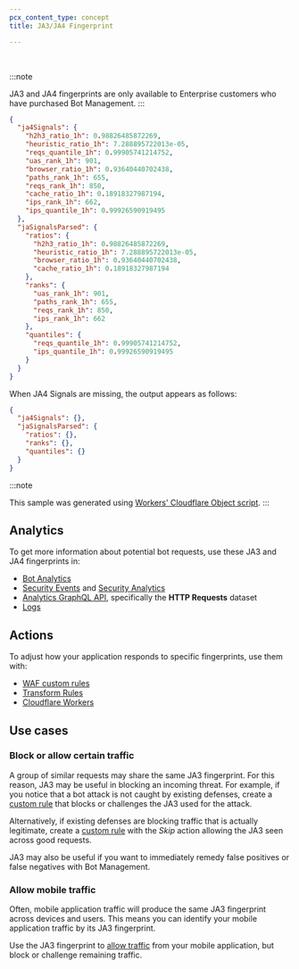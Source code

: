 ```yaml
---
pcx_content_type: concept
title: JA3/JA4 Fingerprint

---
```



<Render file="ja3-fingerprint" /> <br />

<Render file="ja4-fingerprint" />

:::note

JA3 and JA4 fingerprints are only available to Enterprise customers who have purchased Bot Management. 
:::

<Render file="signals-intelligence-and-ja4" />

```json title="Sample output"
{
  "ja4Signals": {
    "h2h3_ratio_1h": 0.98826485872269,
    "heuristic_ratio_1h": 7.288895722013e-05,
    "reqs_quantile_1h": 0.99905741214752,
    "uas_rank_1h": 901,
    "browser_ratio_1h": 0.93640440702438,
    "paths_rank_1h": 655,
    "reqs_rank_1h": 850,
    "cache_ratio_1h": 0.18918327987194,
    "ips_rank_1h": 662,
    "ips_quantile_1h": 0.99926590919495
  },
  "jaSignalsParsed": {
    "ratios": {
      "h2h3_ratio_1h": 0.98826485872269,
      "heuristic_ratio_1h": 7.288895722013e-05,
      "browser_ratio_1h": 0.93640440702438,
      "cache_ratio_1h": 0.18918327987194
    },
    "ranks": {
      "uas_rank_1h": 901,
      "paths_rank_1h": 655,
      "reqs_rank_1h": 850,
      "ips_rank_1h": 662
    },
    "quantiles": {
      "reqs_quantile_1h": 0.99905741214752,
      "ips_quantile_1h": 0.99926590919495
    }
  }
}
```

When JA4 Signals are missing, the output appears as follows:

```json title="Missing JA4 signals output"
{
  "ja4Signals": {},
  "jaSignalsParsed": {
    "ratios": {},
    "ranks": {},
    "quantiles": {}
  }
}
```

:::note

This sample was generated using [Workers' Cloudflare Object script](/workers/examples/accessing-the-cloudflare-object/). 
:::

## Analytics

To get more information about potential bot requests, use these JA3 and JA4 fingerprints in:

* [Bot Analytics](/bots/bot-analytics/bm-subscription/)
* [Security Events](/waf/analytics/security-events/) and [Security Analytics](/waf/analytics/security-analytics/)
* [Analytics GraphQL API](/analytics/graphql-api/), specifically the **HTTP Requests** dataset
* [Logs](/logs/reference/log-fields/zone/http_requests/)

## Actions

To adjust how your application responds to specific fingerprints, use them with:

* [WAF custom rules](/waf/custom-rules/)
* [Transform Rules](/rules/transform/)
* [Cloudflare Workers](/workers/runtime-apis/request/#incomingrequestcfproperties)

## Use cases

### Block or allow certain traffic

A group of similar requests may share the same JA3 fingerprint. For this reason, JA3 may be useful in blocking an incoming threat. For example, if you notice that a bot attack is not caught by existing defenses, create a [custom rule](/waf/custom-rules/) that blocks or challenges the JA3 used for the attack.

Alternatively, if existing defenses are blocking traffic that is actually legitimate, create a [custom rule](/waf/custom-rules/) with the *Skip* action allowing the JA3 seen across good requests.

JA3 may also be useful if you want to immediately remedy false positives or false negatives with Bot Management.

### Allow mobile traffic

Often, mobile application traffic will produce the same JA3 fingerprint across devices and users. This means you can identify your mobile application traffic by its JA3 fingerprint.

Use the JA3 fingerprint to [allow traffic](/waf/custom-rules/use-cases/challenge-bad-bots/#adjust-for-mobile-traffic) from your mobile application, but block or challenge remaining traffic.
